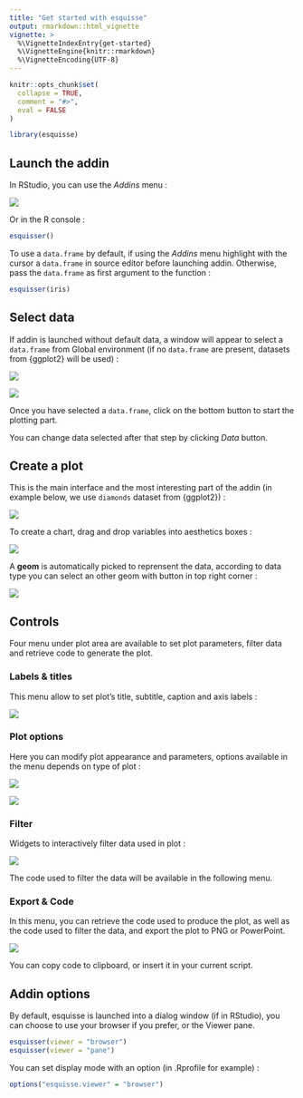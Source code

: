 ```yaml
---
title: "Get started with esquisse"
output: rmarkdown::html_vignette
vignette: >
  %\VignetteIndexEntry{get-started}
  %\VignetteEngine{knitr::rmarkdown}
  %\VignetteEncoding{UTF-8}
---
```


```r
knitr::opts_chunk$set(
  collapse = TRUE,
  comment = "#>",
  eval = FALSE
)
```

```r
library(esquisse)
```


<style>
img {
  max-width: 700px;
}
</style>



## Launch the addin

In RStudio, you can use the *Addins* menu : 

![](figures/launch-addin.png)


Or in the R console :

```r
esquisser()
```


To use a `data.frame` by default, if using the *Addins* menu highlight with the cursor a `data.frame` in source editor before launching addin.
Otherwise, pass the `data.frame` as first argument to the function :

```r
esquisser(iris)
```



## Select data

If addin is launched without default data, a window will appear to select a `data.frame` from Global environment (if no `data.frame` are present, datasets from {ggplot2} will be used) :

![](figures/select-data.png)

![](figures/select-data-detail.png)

Once you have selected a `data.frame`, click on the bottom button to start the plotting part.

You can change data selected after that step by clicking *Data* button.



## Create a plot

This is the main interface and the most interesting part of the addin (in example below, we use `diamonds` dataset from {ggplot2}) :

![](figures/main-panel.png)

To create a chart, drag and drop variables into aesthetics boxes :

![](figures/create-chart.png)


A **geom** is automatically picked to reprensent the data, according to data type you can select an other geom with button in top right corner : 

![](figures/create-chart-geom.png)



## Controls

Four menu under plot area are available to set plot parameters, filter data and retrieve code to generate the plot.

### Labels & titles

This menu allow to set plot's title, subtitle, caption and axis labels :

![](figures/controls-labs.png)


### Plot options

Here you can modify plot appearance and parameters, options available in the menu depends on type of plot :

![](figures/controls-plot-bar.png)

![](figures/controls-plot-scatter.png)


### Filter

Widgets to interactively filter data used in plot : 

![](figures/controls-filter.png)

The code used to filter the data will be available in the following menu.


### Export & Code

In this menu, you can retrieve the code used to produce the plot, as well as the code used to filter the data, and export the plot to PNG or PowerPoint.

![](figures/controls-code.png)

You can copy code to clipboard, or insert it in your current script.



## Addin options

By default, esquisse is launched into a dialog window (if in RStudio), you can choose to use your browser if you prefer, or the Viewer pane.

```r
esquisser(viewer = "browser")
esquisser(viewer = "pane")
```


You can set display mode with an option (in .Rprofile for example) :

```r
options("esquisse.viewer" = "browser")
```


